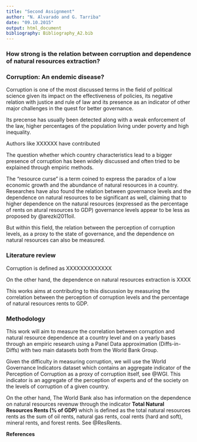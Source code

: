 ```yaml
---
title: "Second Assignment"
author: "N. Alvarado and G. Tarriba"
date: "09.10.2015"
output: html_document
bibliography: Bibliography_A2.bib
---
```


### How strong is the relation between corruption and dependence of natural resources extraction?

### Corruption: An endemic disease?

Corruption is one of the most discussed terms in the field of political science given its impact on the effectiveness of policies, its negative relation with justice and rule of law and its presence as an indicator of other major challenges in the quest for better governance. 

Its precense has usually been detected along with a weak enforcement of the law, higher percentages of the population living under poverty and high inequality. 

Authors like XXXXXX have contributed 

The question whether which country characteristics lead to a bigger presence of corruption has been widely discussed and often tried to be explained through empiric methods. 








The "resource curse" is a term coined to express the paradox of a low economic growth and the abundance of natural resources in a country. Researches have also found the relation between governance levels and the dependence on natural resources to be significant as well, claiming that to higher dependence on the natural resources (expressed as the percentage of rents on atural resources to GDP) governance levels appear to be less as proposed by @arezki2011oil.

But within this field, the relation between the perception of corruption levels, as a proxy to the state of governance, and the dependence on natural resources can also be measured. 

### Literature review
Corruption is defined as XXXXXXXXXXXXX

On the other hand, the dependence on natural resources extraction is XXXX

This works aims at contributing to this discussion by measuring the correlation between the perception of corruption levels and the percentage of natural resources rents to GDP.

### Methodology
This work will aim to measure the correlation between corruption and natural resource dependence at a country level and on a yearly bases through an empiric research using a Panel Data approximation (Diffs-in-Diffs) with two main datasets both from the World Bank Group.

Given the difficulty in measuring corruption, we will use the World Governance Indicators dataset which contains an aggregate indicator of the Perception of Corruption as a proxy of corruption itself, see @WGI. This indicator is an aggregate of the perception of experts and of the society on the levels of corruption of a given country. 

On the other hand, The World Bank also has information on the dependence on natural resources revenuw through the indicator **Total Natural Resources Rents (% of GDP)** which is defined as the total natural resources rents as the sum of oil rents, natural gas rents, coal rents (hard and soft), mineral rents, and forest rents. See @ResRents.

**References**



